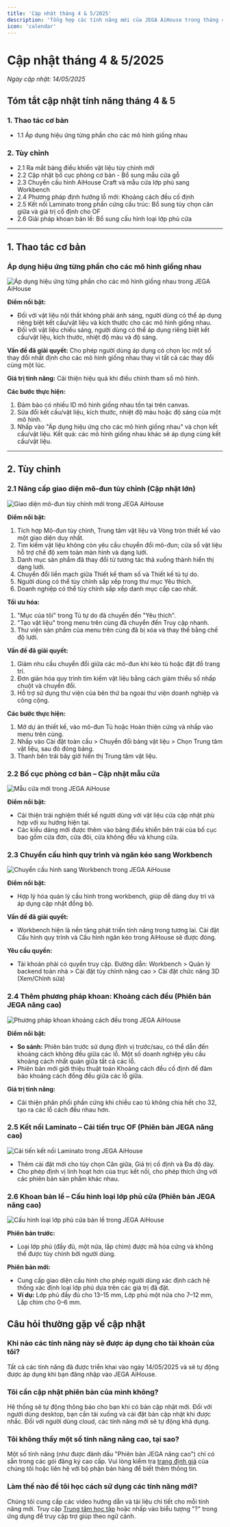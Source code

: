 ```yaml
---
title: 'Cập nhật tháng 4 & 5/2025'
description: 'Tổng hợp các tính năng mới của JEGA AiHouse trong tháng 4 & 5/2025'
icon: 'calendar'
---
```


# Cập nhật tháng 4 & 5/2025

*Ngày cập nhật: 14/05/2025*

## Tóm tắt cập nhật tính năng tháng 4 & 5

### 1. Thao tác cơ bản
- 1.1 Áp dụng hiệu ứng từng phần cho các mô hình giống nhau

### 2. Tùy chỉnh
- 2.1 Ra mắt bảng điều khiển vật liệu tùy chỉnh mới
- 2.2 Cập nhật bố cục phòng cơ bản - Bổ sung mẫu cửa gỗ
- 2.3 Chuyển cấu hình AiHouse Craft và mẫu cửa lớp phủ sang Workbench
- 2.4 Phương pháp định hướng lỗ mới: Khoảng cách đều cố định
- 2.5 Kết nối Laminato trong phần cứng cấu trúc: Bổ sung tùy chọn căn giữa và giá trị cố định cho OF
- 2.6 Giải pháp khoan bản lề: Bổ sung cấu hình loại lớp phủ cửa

---

## 1. Thao tác cơ bản

### Áp dụng hiệu ứng từng phần cho các mô hình giống nhau

<Frame>
  <img 
    src="https://jega.vn/images/vi/cap-nhat/2025-05/hieu-ung-tung-phan.jpg" 
    alt="Áp dụng hiệu ứng từng phần cho các mô hình giống nhau trong JEGA AiHouse" 
  />
</Frame>

**Điểm nổi bật:**
- Đối với vật liệu nội thất không phải ánh sáng, người dùng có thể áp dụng riêng biệt kết cấu/vật liệu và kích thước cho các mô hình giống nhau.
- Đối với vật liệu chiếu sáng, người dùng có thể áp dụng riêng biệt kết cấu/vật liệu, kích thước, nhiệt độ màu và độ sáng.

**Vấn đề đã giải quyết:**
Cho phép người dùng áp dụng có chọn lọc một số thay đổi nhất định cho các mô hình giống nhau thay vì tất cả các thay đổi cùng một lúc.

**Giá trị tính năng:**
Cải thiện hiệu quả khi điều chỉnh tham số mô hình.

**Các bước thực hiện:**
1. Đảm bảo có nhiều ID mô hình giống nhau tồn tại trên canvas.
2. Sửa đổi kết cấu/vật liệu, kích thước, nhiệt độ màu hoặc độ sáng của một mô hình.
3. Nhấp vào "Áp dụng hiệu ứng cho các mô hình giống nhau" và chọn kết cấu/vật liệu. Kết quả: các mô hình giống nhau khác sẽ áp dụng cùng kết cấu/vật liệu.

---

## 2. Tùy chỉnh

### 2.1 Nâng cấp giao diện mô-đun tùy chỉnh (Cập nhật lớn)

<Frame>
  <img 
    src="https://jega.vn/images/vi/cap-nhat/2025-05/giao-dien-moi.jpg" 
    alt="Giao diện mô-đun tùy chỉnh mới trong JEGA AiHouse" 
  />
</Frame>

**Điểm nổi bật:**
1. Tích hợp Mô-đun tùy chỉnh, Trung tâm vật liệu và Vòng tròn thiết kế vào một giao diện duy nhất.
2. Tìm kiếm vật liệu không còn yêu cầu chuyển đổi mô-đun; cửa sổ vật liệu hỗ trợ chế độ xem toàn màn hình và dạng lưới.
3. Danh mục sản phẩm đã thay đổi từ tương tác thả xuống thành hiển thị dạng lưới.
4. Chuyển đổi liền mạch giữa Thiết kế tham số và Thiết kế tủ tự do.
5. Người dùng có thể tùy chỉnh sắp xếp trong thư mục Yêu thích.
6. Doanh nghiệp có thể tùy chỉnh sắp xếp danh mục cấp cao nhất.

**Tối ưu hóa:**
1. "Mục của tôi" trong Tủ tự do đã chuyển đến "Yêu thích".
2. "Tạo vật liệu" trong menu trên cùng đã chuyển đến Truy cập nhanh.
3. Thư viện sản phẩm của menu trên cùng đã bị xóa và thay thế bằng chế độ lưới.

**Vấn đề đã giải quyết:**
1. Giảm nhu cầu chuyển đổi giữa các mô-đun khi kéo tủ hoặc đặt đồ trang trí.
2. Đơn giản hóa quy trình tìm kiếm vật liệu bằng cách giảm thiểu số nhấp chuột và chuyển đổi.
3. Hỗ trợ sử dụng thư viện của bên thứ ba ngoài thư viện doanh nghiệp và công cộng.

**Các bước thực hiện:**
1. Mở dự án thiết kế, vào mô-đun Tủ hoặc Hoàn thiện cứng và nhấp vào menu trên cùng.
2. Nhấp vào Cài đặt toàn cầu > Chuyển đổi bảng vật liệu > Chọn Trung tâm vật liệu, sau đó đóng bảng.
3. Thanh bên trái bây giờ hiển thị Trung tâm vật liệu.

### 2.2 Bố cục phòng cơ bản – Cập nhật mẫu cửa

<Frame>
  <img 
    src="https://jega.vn/images/vi/cap-nhat/2025-05/mau-cua-moi.jpg" 
    alt="Mẫu cửa mới trong JEGA AiHouse" 
  />
</Frame>

**Điểm nổi bật:**
- Cải thiện trải nghiệm thiết kế người dùng với vật liệu cửa cập nhật phù hợp với xu hướng hiện tại.
- Các kiểu dáng mới được thêm vào bảng điều khiển bên trái của bố cục bao gồm cửa đơn, cửa đôi, cửa không đều và khung cửa.

### 2.3 Chuyển cấu hình quy trình và ngăn kéo sang Workbench

<Frame>
  <img 
    src="https://jega.vn/images/vi/cap-nhat/2025-05/workbench.jpg" 
    alt="Chuyển cấu hình sang Workbench trong JEGA AiHouse" 
  />
</Frame>

**Điểm nổi bật:**
- Hợp lý hóa quản lý cấu hình trong workbench, giúp dễ dàng duy trì và áp dụng cập nhật đồng bộ.

**Vấn đề đã giải quyết:**
- Workbench hiện là nền tảng phát triển tính năng trong tương lai. Cài đặt Cấu hình quy trình và Cấu hình ngăn kéo trong AiHouse sẽ được đóng.

**Yêu cầu quyền:**
- Tài khoản phải có quyền truy cập. Đường dẫn: Workbench > Quản lý backend toàn nhà > Cài đặt tùy chỉnh nâng cao > Cài đặt chức năng 3D (Xem/Chỉnh sửa)

### 2.4 Thêm phương pháp khoan: Khoảng cách đều (Phiên bản JEGA nâng cao)

<Frame>
  <img 
    src="https://jega.vn/images/vi/cap-nhat/2025-05/khoang-cach-deu.jpg" 
    alt="Phương pháp khoan khoảng cách đều trong JEGA AiHouse" 
  />
</Frame>

**Điểm nổi bật:**
- **So sánh:** Phiên bản trước sử dụng định vị trước/sau, có thể dẫn đến khoảng cách không đều giữa các lỗ. Một số doanh nghiệp yêu cầu khoảng cách nhất quán giữa tất cả các lỗ.
- Phiên bản mới giới thiệu thuật toán Khoảng cách đều cố định để đảm bảo khoảng cách đồng đều giữa các lỗ giữa.

**Giá trị tính năng:**
- Cải thiện phân phối phần cứng khi chiều cao tủ không chia hết cho 32, tạo ra các lỗ cách đều nhau hơn.

### 2.5 Kết nối Laminato – Cải tiến trục OF (Phiên bản JEGA nâng cao)

<Frame>
  <img 
    src="https://jega.vn/images/vi/cap-nhat/2025-05/laminato.jpg" 
    alt="Cải tiến kết nối Laminato trong JEGA AiHouse" 
  />
</Frame>

- Thêm cài đặt mới cho tùy chọn Căn giữa, Giá trị cố định và Đa độ dày.
- Cho phép định vị linh hoạt hơn của trục kết nối, cho phép thích ứng với các phiên bản sản phẩm khác nhau.

### 2.6 Khoan bản lề – Cấu hình loại lớp phủ cửa (Phiên bản JEGA nâng cao)

<Frame>
  <img 
    src="https://jega.vn/images/vi/cap-nhat/2025-05/ban-le.jpg" 
    alt="Cấu hình loại lớp phủ cửa bản lề trong JEGA AiHouse" 
  />
</Frame>

**Phiên bản trước:**
- Loại lớp phủ (đầy đủ, một nửa, lắp chìm) được mã hóa cứng và không thể được tùy chỉnh bởi người dùng.

**Phiên bản mới:**
- Cung cấp giao diện cấu hình cho phép người dùng xác định cách hệ thống xác định loại lớp phủ dựa trên các giá trị đã đặt.
- **Ví dụ:** Lớp phủ đầy đủ cho 13–15 mm, Lớp phủ một nửa cho 7–12 mm, Lắp chìm cho 0–6 mm.

## Câu hỏi thường gặp về cập nhật

### Khi nào các tính năng này sẽ được áp dụng cho tài khoản của tôi?
Tất cả các tính năng đã được triển khai vào ngày 14/05/2025 và sẽ tự động được áp dụng khi bạn đăng nhập vào JEGA AiHouse.

### Tôi cần cập nhật phiên bản của mình không?
Hệ thống sẽ tự động thông báo cho bạn khi có bản cập nhật mới. Đối với người dùng desktop, bạn cần tải xuống và cài đặt bản cập nhật khi được nhắc. Đối với người dùng cloud, các tính năng mới sẽ tự động khả dụng.

### Tôi không thấy một số tính năng nâng cao, tại sao?
Một số tính năng (như được đánh dấu "Phiên bản JEGA nâng cao") chỉ có sẵn trong các gói đăng ký cao cấp. Vui lòng kiểm tra [trang định giá](https://jega.vn/vi/bang-gia) của chúng tôi hoặc liên hệ với bộ phận bán hàng để biết thêm thông tin.

### Làm thế nào để tôi học cách sử dụng các tính năng mới?
Chúng tôi cung cấp các video hướng dẫn và tài liệu chi tiết cho mỗi tính năng mới. Truy cập [Trung tâm học tập](https://jega.vn/vi/hoc-tap) hoặc nhấp vào biểu tượng "?" trong ứng dụng để truy cập trợ giúp theo ngữ cảnh.
